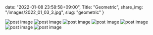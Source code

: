 date: "2022-01-08 23:58:58+09:00",
Title: "Geometric",
share_img: "/images/2022_01_03_3.jpg",
slug: "geometric"
}

<img src="/images/2022_01_03_2.jpg" alt="post image" />
<img src="/images/2022_01_03_3.jpg" alt="post image" />
<img src="/images/2022_01_03_4.jpg" alt="post image" />
<img src="/images/2022_01_03_5.jpg" alt="post image" />
<img src="/images/2022_01_08_1.jpg" alt="post image" />
<img src="/images/2022_01_08_2.jpg" alt="post image" />
<img src="/images/2022_01_08_3.jpg" alt="post image" />